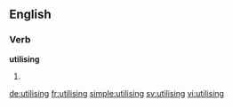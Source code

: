 ==English==

===Verb===
'''utilising'''

# {{present participle of|utilise}}

[[de:utilising]]
[[fr:utilising]]
[[simple:utilising]]
[[sv:utilising]]
[[vi:utilising]]